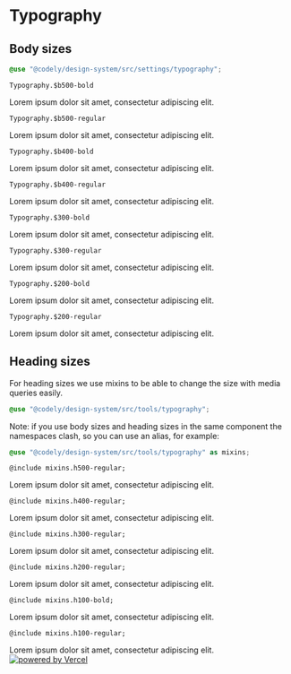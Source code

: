 
<Meta title="Styles/Typography" />

# Typography

## Body sizes

```scss
@use "@codely/design-system/src/settings/typography";
```

`Typography.$b500-bold`

<div className="b500-bold">Lorem ipsum dolor sit amet, consectetur adipiscing elit.</div>

`Typography.$b500-regular`

<div className="b500-regular">Lorem ipsum dolor sit amet, consectetur adipiscing elit.</div>

`Typography.$b400-bold`

<div className="b400-bold">Lorem ipsum dolor sit amet, consectetur adipiscing elit.</div>

`Typography.$b400-regular`

<div className="b4-regular">Lorem ipsum dolor sit amet, consectetur adipiscing elit.</div>

`Typography.$300-bold`

<div className="b300-bold">Lorem ipsum dolor sit amet, consectetur adipiscing elit.</div>

`Typography.$300-regular`

<div className="b300-regular">Lorem ipsum dolor sit amet, consectetur adipiscing elit.</div>

`Typography.$200-bold`

<div className="b200-bold">Lorem ipsum dolor sit amet, consectetur adipiscing elit.</div>

`Typography.$200-regular`

<div className="b200-regular">Lorem ipsum dolor sit amet, consectetur adipiscing elit.</div>

## Heading sizes

For heading sizes we use mixins to be able to change the size with media queries easily.

```scss
@use "@codely/design-system/src/tools/typography";
```

Note: if you use body sizes and heading sizes in the same component the namespaces clash, so you can use an alias, for example:

```scss
@use "@codely/design-system/src/tools/typography" as mixins;
```

`@include mixins.h500-regular;`

<div className="h500-regular">Lorem ipsum dolor sit amet, consectetur adipiscing elit.</div>

`@include mixins.h400-regular;`

<div className="h400-regular">Lorem ipsum dolor sit amet, consectetur adipiscing elit.</div>

`@include mixins.h300-regular;`

<div className="h300-regular">Lorem ipsum dolor sit amet, consectetur adipiscing elit.</div>

`@include mixins.h200-regular;`

<div className="h200-regular">Lorem ipsum dolor sit amet, consectetur adipiscing elit.</div>

`@include mixins.h100-bold;`

<div className="h100-bold">Lorem ipsum dolor sit amet, consectetur adipiscing elit.</div>

`@include mixins.h100-regular;`

<div className="h100-regular">Lorem ipsum dolor sit amet, consectetur adipiscing elit.</div>

<footer className="docs-footer">
  <a href="https://vercel.com/?utm_source=[codely-courses]&utm_campaign=oss">
    <img src="/powered-by-vercel.svg" alt="powered by Vercel" />
  </a>
</footer>